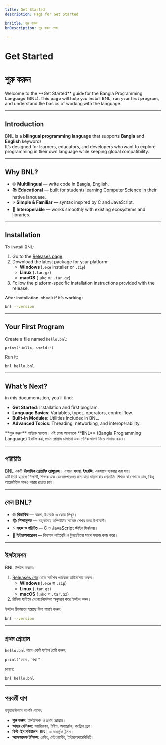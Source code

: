 ```yaml
---
title: Get Started
description: Page for Get Started

bnTitle: শুরু করুন
bnDescription: শুরু করুন পেজ

---
```


# <I18nEnglish>Get Started</I18nEnglish>
# <I18nBangla>শুরু করুন</I18nBangla>


<I18nEnglish>
Welcome to the **Get Started** guide for the Bangla Programming Language (BNL).  
This page will help you install BNL, run your first program, and understand the basics of working with the language.

---

## Introduction

BNL is a **bilingual programming language** that supports **Bangla** and **English** keywords.  
It’s designed for learners, educators, and developers who want to explore programming in their own language while keeping global compatibility.

---

## Why BNL?

- 🌐 **Multilingual** — write code in Bangla, English.  
- 📚 **Educational** — built for students learning Computer Science in their native language.  
- ⚡ **Simple & Familiar** — syntax inspired by C and JavaScript.  
- 🔗 **Interoperable** — works smoothly with existing ecosystems and libraries.  

---

## Installation

To install BNL:

1. Go to the [Releases page](/en/releases).  
2. Download the latest package for your platform:  
   - **Windows** (`.exe` installer or `.zip`)  
   - **Linux** (`.tar.gz`)  
   - **macOS** (`.pkg` or `.tar.gz`)  
3. Follow the platform-specific installation instructions provided with the release.  

After installation, check if it’s working:

```bash
bnl --version
```

---

## Your First Program

Create a file named `hello.bnl`:

```bnl
print("Hello, world!")
```

Run it:

```bash
bnl hello.bnl
```

---

## What’s Next?

In this documentation, you’ll find:

- **Get Started**: Installation and first program.  
- **Language Basics**: Variables, types, operators, control flow.  
- **Built-in Modules**: Utilities included in BNL.  
- **Advanced Topics**: Threading, networking, and interoperability.  
</I18nEnglish>

<I18nBangla>
**শুরু করুন** গাইডে স্বাগতম।  
এই পেজ আপনাকে **BNL** (Bangla Programming Language) ইন্সটল করা, প্রথম প্রোগ্রাম চালানো এবং বেসিক ধারণা নিতে সাহায্য করবে।

---

## পরিচিতি

BNL একটি **ত্রিভাষিক প্রোগ্রামিং ল্যাঙ্গুয়েজ**। এখানে **বাংলা**, **ইংরেজি**, একসাথে ব্যবহার করা যায়।  
এটি তৈরি হয়েছে শিক্ষার্থী, শিক্ষক এবং ডেভেলপারদের জন্য যারা মাতৃভাষায় প্রোগ্রামিং শিখতে বা শেখাতে চান, কিন্তু আন্তর্জাতিক মানও বজায় রাখতে চান।

---

## কেন BNL?

- 🌐 **দ্বিভাষিক** — বাংলা, ইংরেজি এ কোড লিখুন।  
- 📚 **শিক্ষামূলক** — মাতৃভাষায় কম্পিউটার সায়েন্স শেখার জন্য উপযোগী।  
- ⚡ **সহজ ও পরিচিত** — C ও JavaScript স্টাইল সিনট্যাক্স।  
- 🔗 **ইন্টারঅপারেবল** — বিদ্যমান লাইব্রেরি ও টুলচেইনের সাথে সহজে কাজ করে।  

---

## ইন্সটলেশন

BNL ইন্সটল করতে:

1. [Releases পেজ](/bn/releases) থেকে সর্বশেষ প্যাকেজ ডাউনলোড করুন।  
   - **Windows** (`.exe` বা `.zip`)  
   - **Linux** (`.tar.gz`)  
   - **macOS** (`.pkg` বা `.tar.gz`)  
2. রিলিজ ফাইলে দেওয়া নির্দেশনা অনুসরণ করে ইন্সটল করুন।  

ইন্সটল ঠিকমতো হয়েছে কিনা যাচাই করুন:

```bash
bnl --version
```

---

## প্রথম প্রোগ্রাম

`hello.bnl` নামে একটি ফাইল তৈরি করুন:

```bnl
print("হ্যালো, বিশ্ব!")
```

চালান:

```bash
bnl hello.bnl
```

---

## পরবর্তী ধাপ

ডকুমেন্টেশনে আপনি পাবেন:

- **শুরু করুন**: ইন্সটলেশন ও প্রথম প্রোগ্রাম।  
- **ভাষার বেসিকস**: ভ্যারিয়েবল, টাইপ, অপারেটর, কন্ট্রোল ফ্লো।  
- **বিল্ট-ইন মডিউলস**: BNL এ অন্তর্ভুক্ত টুলস।  
- **অ্যাডভান্সড টপিকস**: থ্রেডিং, নেটওয়ার্কিং, ইন্টারঅপারেবিলিটি।  
</I18nBangla>


